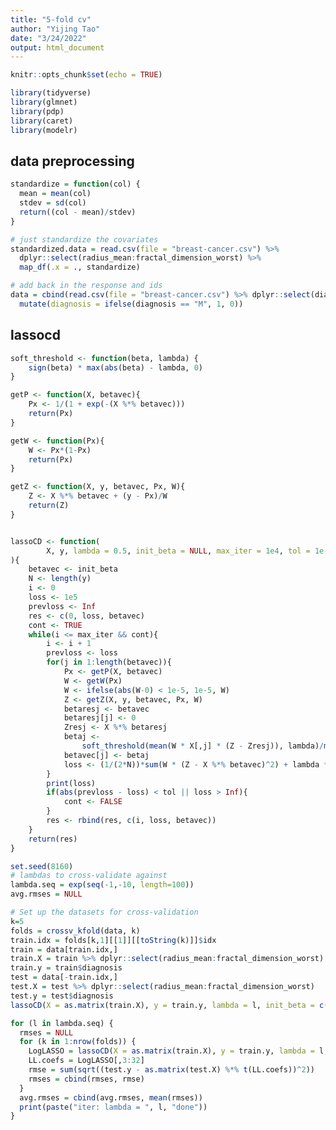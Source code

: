 ```yaml
---
title: "5-fold cv"
author: "Yijing Tao"
date: "3/24/2022"
output: html_document
---
```


```r
knitr::opts_chunk$set(echo = TRUE)

library(tidyverse)
library(glmnet)
library(pdp)
library(caret)
library(modelr)
```

## data preprocessing

```r
standardize = function(col) {
  mean = mean(col)
  stdev = sd(col)
  return((col - mean)/stdev)
}

# just standardize the covariates
standardized.data = read.csv(file = "breast-cancer.csv") %>% 
  dplyr::select(radius_mean:fractal_dimension_worst) %>% 
  map_df(.x = ., standardize)

# add back in the response and ids
data = cbind(read.csv(file = "breast-cancer.csv") %>% dplyr::select(diagnosis), standardized.data) %>% 
  mutate(diagnosis = ifelse(diagnosis == "M", 1, 0))
```

## lassocd
```r
soft_threshold <- function(beta, lambda) {
    sign(beta) * max(abs(beta) - lambda, 0)
}

getP <- function(X, betavec){
    Px <- 1/(1 + exp(-(X %*% betavec)))
    return(Px)
}

getW <- function(Px){
    W <- Px*(1-Px)
    return(Px)
}

getZ <- function(X, y, betavec, Px, W){
    Z <- X %*% betavec + (y - Px)/W
    return(Z)
}


lassoCD <- function(
        X, y, lambda = 0.5, init_beta = NULL, max_iter = 1e4, tol = 1e-8
){
    betavec <- init_beta
    N <- length(y)
    i <- 0
    loss <- 1e5
    prevloss <- Inf
    res <- c(0, loss, betavec)
    cont <- TRUE
    while(i <= max_iter && cont){
        i <- i + 1
        prevloss <- loss
        for(j in 1:length(betavec)){
            Px <- getP(X, betavec)
            W <- getW(Px)
            W <- ifelse(abs(W-0) < 1e-5, 1e-5, W)
            Z <- getZ(X, y, betavec, Px, W)
            betaresj <- betavec
            betaresj[j] <- 0
            Zresj <- X %*% betaresj
            betaj <- 
                soft_threshold(mean(W * X[,j] * (Z - Zresj)), lambda)/mean(W * X[,j] * X[,j])
            betavec[j] <- betaj
            loss <- (1/(2*N))*sum(W * (Z - X %*% betavec)^2) + lambda * sum(abs(betavec))
        }
        print(loss)
        if(abs(prevloss - loss) < tol || loss > Inf){
            cont <- FALSE
        }
        res <- rbind(res, c(i, loss, betavec))
    }
    return(res)
}
```



```r
set.seed(8160)
# lambdas to cross-validate against
lambda.seq = exp(seq(-1,-10, length=100))
avg.rmses = NULL

# Set up the datasets for cross-validation
k=5
folds = crossv_kfold(data, k)
train.idx = folds[k,1][[1]][[toString(k)]]$idx
train = data[train.idx,]
train.X = train %>% dplyr::select(radius_mean:fractal_dimension_worst)
train.y = train$diagnosis
test = data[-train.idx,]
test.X = test %>% dplyr::select(radius_mean:fractal_dimension_worst)
test.y = test$diagnosis
lassoCD(X = as.matrix(train.X), y = train.y, lambda = l, init_beta = c(rep(0, 30)), max_iter = 1e3, tol = 1e-5)

for (l in lambda.seq) {
  rmses = NULL
  for (k in 1:nrow(folds)) {
    LogLASSO = lassoCD(X = as.matrix(train.X), y = train.y, lambda = l, init_beta = c(rep(0, dim(train.X)[2])), max_iter = 1e3, tol = 1e-5)
    LL.coefs = LogLASSO[,3:32]
    rmse = sum(sqrt((test.y - as.matrix(test.X) %*% t(LL.coefs))^2))
    rmses = cbind(rmses, rmse)
  }
  avg.rmses = cbind(avg.rmses, mean(rmses))
  print(paste("iter: lambda = ", l, "done"))
}
```
